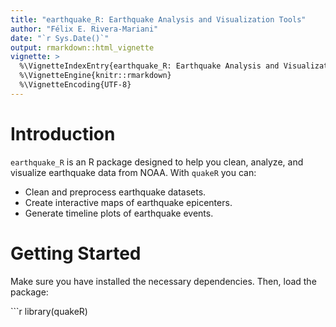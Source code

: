 ```yaml
---
title: "earthquake_R: Earthquake Analysis and Visualization Tools"
author: "Félix E. Rivera-Mariani"
date: "`r Sys.Date()`"
output: rmarkdown::html_vignette
vignette: >
  %\VignetteIndexEntry{earthquake_R: Earthquake Analysis and Visualization Tools}
  %\VignetteEngine{knitr::rmarkdown}
  %\VignetteEncoding{UTF-8}
---
```


# Introduction

`earthquake_R` is an R package designed to help you clean, analyze, and visualize earthquake data from NOAA. With `quakeR` you can:

- Clean and preprocess earthquake datasets.
- Create interactive maps of earthquake epicenters.
- Generate timeline plots of earthquake events.

# Getting Started

Make sure you have installed the necessary dependencies. Then, load the package:

```r
library(quakeR)
